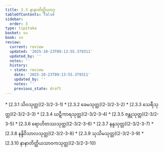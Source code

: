 ```yaml
---
title: 2.3 နာနာတိတ္ထိယဝဂ္ဂ
tableOfContents: false
sidebar:
  order: 3
type: tipitaka
basket: su
book: sn
review:
  current: review
  updated: '2025-10-23T09:13:55.379311'
  updated_by: ''
  notes: ''
  history:
  - state: review
    date: '2025-10-23T09:13:55.379311'
    updated_by: ''
    notes: ''
    previous_state: draft
---
```



<ReviewStatus review={frontmatter.review} showDetails={true} />

<HypothesisAnnotation frontmatter={frontmatter} />

<DynamicBreadcrumb />



<TableOfContents book="sn" section="2.3">
* [2.3.1 သိဝသုတ္တ](2-3/2-3-1)
* [2.3.2 ခေမသုတ္တ](2-3/2-3-2)
* [2.3.3 သေရီသုတ္တ](2-3/2-3-3)
* [2.3.4 ဃဋီကာရသုတ္တ](2-3/2-3-4)
* [2.3.5 ဇန္တုသုတ္တ](2-3/2-3-5)
* [2.3.6 ရောဟိတဿသုတ္တ](2-3/2-3-6)
* [2.3.7 နန္ဒသုတ္တ](2-3/2-3-7)
* [2.3.8 နန္ဒိဝိသာလသုတ္တ](2-3/2-3-8)
* [2.3.9 သုသိမသုတ္တ](2-3/2-3-9)
* [2.3.10 နာနာတိတ္ထိယသာဝကသုတ္တ](2-3/2-3-10)
</TableOfContents>